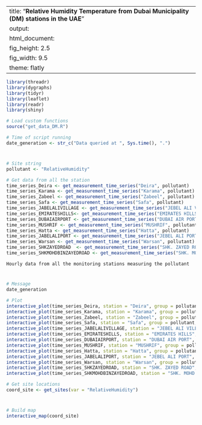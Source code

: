 
---
title: "**Relative Humidity Temperature from Dubai Municipality (DM) stations in the UAE**"
output:
  html_document:
    fig_height: 2.5
    fig_width: 9.5
    theme: flatly
---

```{r set_up, message = FALSE, echo = FALSE, warning = FALSE}
library(threadr)
library(dygraphs)
library(tidyr)
library(leaflet)
library(readr)
library(shiny)

# Load custom functions
source("get_data_DM.R")

# Time of script running
date_generation <- str_c("Data queried at ", Sys.time(), ".")
```
# 

## 
```{r import_data, message = FALSE, echo = FALSE, results = "hide", cache = TRUE}

# Site string
pollutant <- "RelativeHumidity"

# Get data from all the station
time_series_Deira <- get_measurement_time_series("Deira", pollutant)
time_series_Karama <- get_measurement_time_series("Karama", pollutant)
time_series_Zabeel <- get_measurement_time_series("Zabeel", pollutant)
time_series_Safa <- get_measurement_time_series("Safa", pollutant)
time_series_JABELALIVILLAGE <- get_measurement_time_series("JEBEL ALI VILLAGE", pollutant)
time_series_EMIRATESHILLS<- get_measurement_time_series("EMIRATES HILLS", pollutant)
time_series_DUBAIAIRPORT <- get_measurement_time_series("DUBAI AIR PORT", pollutant)
time_series_MUSHRIF <- get_measurement_time_series("MUSHRIF", pollutant)
time_series_Hatta <- get_measurement_time_series("Hatta", pollutant)
time_series_JABELALIPORT <- get_measurement_time_series("JEBEL ALI PORT", pollutant)
time_series_Warsan <- get_measurement_time_series("Warsan", pollutant)
time_series_SHKZAYEDROAD  <- get_measurement_time_series("SHK. ZAYED ROAD", pollutant)
time_series_SHKMOHDBINZAYEDROAD <- get_measurement_time_series("SHK. MOHD. BIN ZAYED ROAD", pollutant)

```

 `Hourly data from all the monitoring stations measuring the pollutant`
 
# 

## 

```{r plot_NCMS_RelativeHumidity, echo = FALSE, cache = TRUE}
# Message
date_generation

# Plot
interactive_plot(time_series_Deira, station = "Deira", group = pollutant, pollu= "RelativeHumidity")
interactive_plot(time_series_Karama, station = "Karama", group = pollutant, pollu= "RelativeHumidity")
interactive_plot(time_series_Zabeel, station = "Zabeel", group = pollutant, pollu= "RelativeHumidity")
interactive_plot(time_series_Safa, station = "Safa", group = pollutant, pollu= "RelativeHumidity")
interactive_plot(time_series_JABELALIVILLAGE, station = "JEBEL ALI VILLAGE", group = pollutant, pollu= "RelativeHumidity")
interactive_plot(time_series_EMIRATESHILLS, station = "EMIRATES HILLS", group = pollutant, pollu= "RelativeHumidity")
interactive_plot(time_series_DUBAIAIRPORT, station = "DUBAI AIR PORT", group = pollutant, pollu= "RelativeHumidity")
interactive_plot(time_series_MUSHRIF, station = "MUSHRIF", group = pollutant, pollu= "RelativeHumidity")
interactive_plot(time_series_Hatta, station = "Hatta", group = pollutant, pollu= "RelativeHumidity")
interactive_plot(time_series_JABELALIPORT, station = "JEBEL ALI PORT", group = pollutant, pollu= "RelativeHumidity")
interactive_plot(time_series_Warsan, station = "Warsan", group = pollutant, pollu= "RelativeHumidity")
interactive_plot(time_series_SHKZAYEDROAD, station = "SHK. ZAYED ROAD", group = pollutant, pollu= "RelativeHumidity")
interactive_plot(time_series_SHKMOHDBINZAYEDROAD, station = "SHK. MOHD. BIN ZAYED ROAD", group = pollutant, pollu= "RelativeHumidity")

```


```{r import_data_for_map, message = FALSE, echo = FALSE, results = "hide", cache = TRUE}
# Get site locations
coord_site <- get_sites(var = "RelativeHumidity")

```
#
 
##

```{r map, fig.height = 8, echo = FALSE, message = FALSE, cache = TRUE}
# Build map
interactive_map(coord_site)
```

 
 